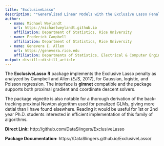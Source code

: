 ```yaml
---
title: "ExclusiveLasso"
description: "*Generalized Linear Models with the Exclusive Lasso Penalty*"
author:
  - name: Michael Weylandt
    url: https://michaelweylandt.github.io
    affiliation: Department of Statistics, Rice University
  - name: Frederick Campbell
    affiliation: Department of Statistics, Rice University
  - name: Genevera I. Allen
    url: https://genevera.rice.edu
    affiliation: Departments of Statistics, Electrical & Computer Engineering, and Computer Science, Rice University
output: distill::distill_article
---
```


The **ExclusiveLasso** **R** package implements the Exclusive Lasso penalty as analyzed by Campbell and Allen (*EJS*, 2017), for Gaussian, logistic, and Poisson regression. The interface is **glmnet** compatible and the package supports both proximal gradient and coordinate descent solvers. 

The package vignette is also notable for a thorough derivation of the back-tracking proximal Newton algorithm used for penalized GLMs, giving more detial than I have found elsewhere. Reading it would be useful for 1st or 2nd year Ph.D. students interested in efficient implementation of this family of algorithms.

**Direct Link:** http://github.com/DataSlingers/ExclusiveLasso

**Package Documentation:** https://DataSlingers.github.io/ExclusiveLasso/

